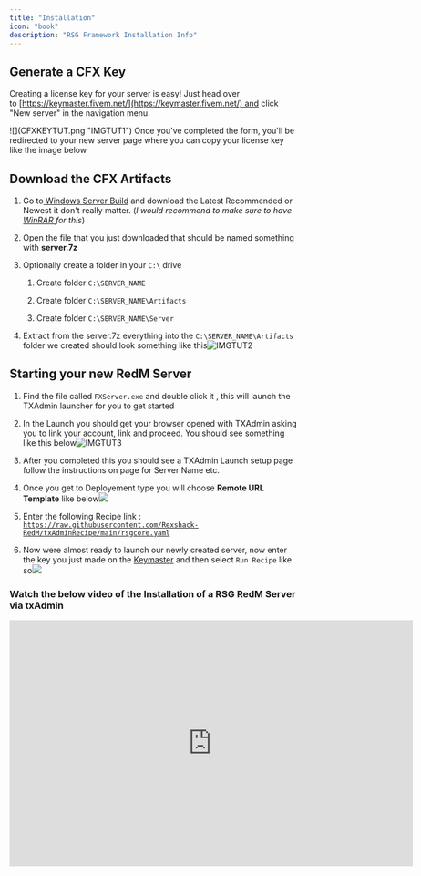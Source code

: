 ```yaml
---
title: "Installation"
icon: "book"
description: "RSG Framework Installation Info"
---
```


## Generate a CFX Key

Creating a license key for your server is easy!
Just head over to [https://keymaster.fivem.net/](https://keymaster.fivem.net/) and click "New server" in the navigation menu.



<Accordion title="CFX Site Tutorial" description="Image tutorial" defaultOpen={false} icon="lightbulb">
  ![](CFXKEYTUT.png "IMGTUT1")
  Once you've completed the form, you'll be redirected to your new server page where you can copy your license key like the image below&#x20;
</Accordion>

## Download the CFX Artifacts

1. Go to[ Windows Server Build](https://runtime.fivem.net/artifacts/fivem/build_server_windows/master/) and download the Latest Recommended or Newest it don't really matter. (*I would recommend to make sure to have* [*WinRAR* ](https://www.rarlab.com/download.htm)*for this*)


2. Open the file that you just downloaded that should be named something with **server.7z**


3. Optionally create a folder in your `C:\` drive

   1. Create folder `C:\SERVER_NAME`

   2. Create folder `C:\SERVER_NAME\Artifacts`

   3. Create folder `C:\SERVER_NAME\Server`

4. Extract from the server.7z everything into the `C:\SERVER_NAME\Artifacts` folder we created should look something like this![](IMGTUT.png "IMGTUT2")

## Starting your new RedM Server&#x20;

1. Find the file called `FXServer.exe` and double click it , this will launch the TXAdmin launcher for you to get started

2. In the Launch you should get your browser opened with TXAdmin asking you to link your account, link and proceed. You should see something like this below![](image.png "IMGTUT3")

3. After you completed this you should see a TXAdmin Launch setup page follow the instructions on page for Server Name etc.


4. Once you get to Deployement type you will choose **Remote URL Template** like below![](image2.avif)

5. Enter the following Recipe link : &#x20;
   [`https://raw.githubusercontent.com/Rexshack-RedM/txAdminRecipe/main/rsgcore.yaml`](https://raw.githubusercontent.com/Rexshack-RedM/txAdminRecipe/main/rsgcore.yaml)

6. Now were almost ready to launch our newly created server, now enter the key you just made on the [Keymaster](https://keymaster.fivem.net/) and then select `Run Recipe` like so![](image3.avif)

### Watch the below video of the Installation of a RSG RedM Server via txAdmin

<iframe width="708" height="432" src="https://www.youtube.com/embed/2zFfizkDfoc" title="RDR2 :  RSG txAdmin RedM Server Setup (2024)" frameborder="0" allow="accelerometer; autoplay; clipboard-write; encrypted-media; gyroscope; picture-in-picture; web-share" referrerpolicy="strict-origin-when-cross-origin" allowfullscreen />